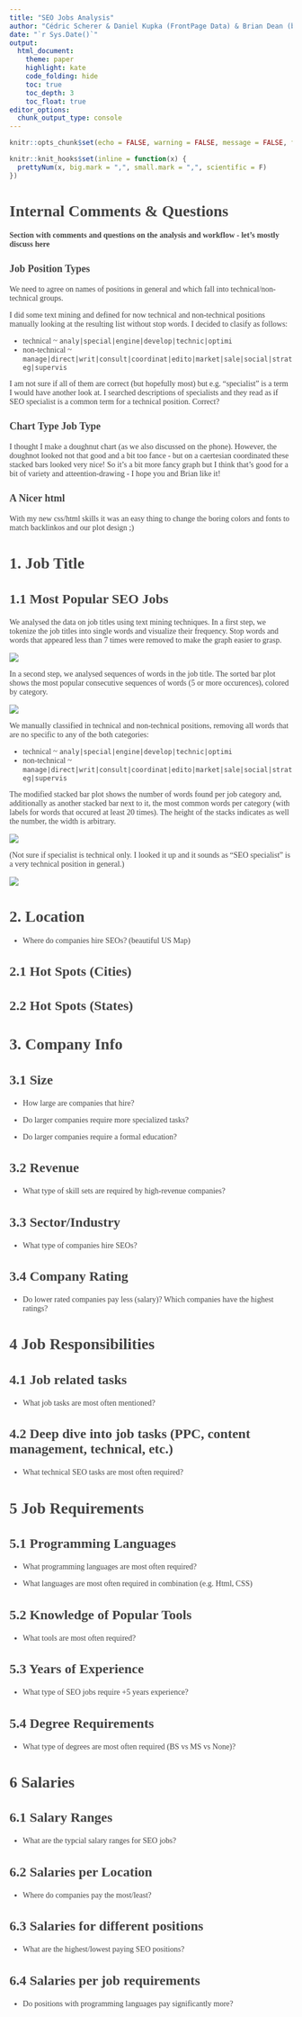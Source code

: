 ```yaml
---
title: "SEO Jobs Analysis"
author: "Cédric Scherer & Daniel Kupka (FrontPage Data) & Brian Dean (backlinko.com)"
date: "`r Sys.Date()`"
output:
  html_document:
    theme: paper
    highlight: kate
    code_folding: hide
    toc: true
    toc_depth: 3
    toc_float: true
editor_options: 
  chunk_output_type: console
---
```


<style>
.list-group-item.active, .list-group-item.active:hover, .list-group-item.active:focus {
  background-color: #00d188;
  border-color: #00d188;
}

body {
  font-family: montserrat;
  color: #444444;
  font-size: 14px;
}

h1 {
  font-weight: bold;
  font-size: 28px;
}

h1.title {
  font-size: 30px;
  color: #00d188;
}

h2 {
  font-size: 24px;
}

h3 {
  font-size: 18px;
}
</style>


```r
knitr::opts_chunk$set(echo = FALSE, warning = FALSE, message = FALSE, fig.showtext = TRUE)

knitr::knit_hooks$set(inline = function(x) {
  prettyNum(x, big.mark = ",", small.mark = ",", scientific = F)
})
```


# Internal Comments & Questions

**Section with comments and questions on the analysis and workflow - let's mostly discuss here**

### Job Position Types

We need to agree on names of positions in general and which fall into technical/non-technical groups.

I did some text mining and defined for now technical and non-technical positions manually looking at the resulting list without stop words. I decided to clasify as follows:

* technical ~  `analy|special|engine|develop|technic|optimi`
* non-technical ~  `manage|direct|writ|consult|coordinat|edito|market|sale|social|strateg|supervis`

I am not sure if all of them are correct (but hopefully most) but e.g. "specialist" is a term I would have another look at. I searched descriptions of specialists and they read as if SEO specialist is a common term for a technical position. Correct?


### Chart Type Job Type

I thought I make a doughnut chart (as we also discussed on the phone). However, the doughnot looked not that good and a bit too fance - but on a caertesian coordinated these stacked bars looked very nice! So it's a bit more fancy graph but I think that's good for a bit of variety and atteention-drawing - I hope you and Brian like it!


### A Nicer html

With my new css/html skills it was an easy thing to change the boring colors and fonts to match backlinkos and our plot design ;)


# 1. Job Title

## 1.1 Most Popular SEO Jobs

We analysed the data on job titles using text mining techniques. In a first step, we tokenize the job titles into single words and visualize their frequency. Stop words and words that appeared less than 7 times were removed to make the graph easier to grasp.

![](../plots/png/1_1_jobs_word_1.png)


In a second step, we analysed sequences of words in the job title. The sorted bar plot shows the most popular consecutive sequences of words (5 or more occurences), colored by category.

![](../plots/png/1_1_jobs_cat_1.png)


We  manually classified in technical and non-technical positions, removing all words that are no specific to any of the both categories: 

* technical ~  `analy|special|engine|develop|technic|optimi`
* non-technical ~  `manage|direct|writ|consult|coordinat|edito|market|sale|social|strateg|supervis`

The modified stacked bar plot shows the number of words found per job category and, additionally as another stacked bar next to it, the most common words per category (with labels for words that occured at least 20 times). The height of the stacks indicates as well the number, the width is arbitrary.

![](../plots/png/1_1_jobs_tech_1.png)

(Not sure if specialist is technical only. I looked it up and it sounds as "SEO specialist" is a very technical position in general.)

![](../plots/png/1_1_jobs_tech_no_spec_1.png)


# 2. Location

* Where do companies hire SEOs? (beautiful US Map)


## 2.1 Hot Spots (Cities)


## 2.2 Hot Spots (States)


# 3. Company Info

## 3.1	Size

* How large are companies that hire? 

* Do larger companies require more specialized tasks? 

* Do larger companies require a formal education?


## 3.2	Revenue 

* What type of skill sets are required by high-revenue companies?


## 3.3	Sector/Industry

* What type of companies hire SEOs? 


## 3.4	Company Rating

* Do lower rated companies pay less (salary)? Which companies have the highest ratings? 


# 4	Job Responsibilities

## 4.1	Job related tasks

* What job tasks are most often mentioned? 


## 4.2	Deep dive into job tasks (PPC, content management, technical, etc.)

* What technical SEO tasks are most often required?


# 5	Job Requirements

## 5.1	Programming Languages

* What programming languages are most often required? 

* What languages are most often required in combination (e.g. Html, CSS)


## 5.2	Knowledge of Popular Tools

* What tools are most often required?


## 5.3	Years of Experience

* What type of SEO jobs require +5 years experience? 


## 5.4	Degree Requirements

* What type of degrees are most often required (BS vs MS vs None)? 


# 6	Salaries

## 6.1	Salary Ranges

* What are the typcial salary ranges for SEO jobs?


## 6.2	Salaries per Location

* Where do companies pay the most/least?


## 6.3	Salaries for different positions

* What are the highest/lowest paying SEO positions?


## 6.4	Salaries per job requirements

* Do positions with programming languages pay significantly more?



